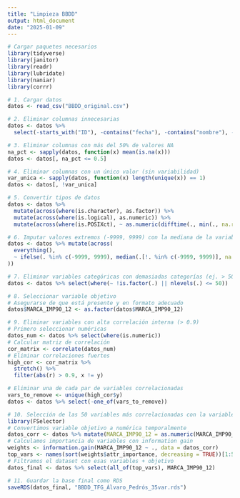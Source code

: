 ---
title: "Limpieza BBDD"
output: html_document
date: "2025-01-09"
---

```{r}
# Cargar paquetes necesarios
library(tidyverse)
library(janitor)
library(readr)
library(lubridate)
library(naniar)
library(corrr)

# 1. Cargar datos
datos <- read_csv("BBDD_original.csv")

# 2. Eliminar columnas innecesarias
datos <- datos %>% 
  select(-starts_with("ID"), -contains("fecha"), -contains("nombre"), -contains("nif"), -contains("documento"))

# 3. Eliminar columnas con más del 50% de valores NA
na_pct <- sapply(datos, function(x) mean(is.na(x)))
datos <- datos[, na_pct <= 0.5]

# 4. Eliminar columnas con un único valor (sin variabilidad)
var_unica <- sapply(datos, function(x) length(unique(x)) == 1)
datos <- datos[, !var_unica]

# 5. Convertir tipos de datos
datos <- datos %>% 
  mutate(across(where(is.character), as.factor)) %>%
  mutate(across(where(is.logical), as.numeric)) %>%
  mutate(across(where(is.POSIXct), ~ as.numeric(difftime(., min(., na.rm = TRUE), units = "days"))))

# 6. Imputar valores extremos (-9999, 9999) con la mediana de la variable
datos <- datos %>% mutate(across(
  everything(), 
  ~ ifelse(. %in% c(-9999, 9999), median(.[!. %in% c(-9999, 9999)], na.rm = TRUE), .)
))

# 7. Eliminar variables categóricas con demasiadas categorías (ej. > 50 niveles)
datos <- datos %>% select(where(~ !is.factor(.) || nlevels(.) <= 50))

# 8. Seleccionar variable objetivo
# Asegurarse de que está presente y en formato adecuado
datos$MARCA_IMP90_12 <- as.factor(datos$MARCA_IMP90_12)

# 9. Eliminar variables con alta correlación interna (> 0.9)
# Primero seleccionar numéricas
datos_num <- datos %>% select(where(is.numeric))
# Calcular matriz de correlación
cor_matrix <- correlate(datos_num)
# Eliminar correlaciones fuertes
high_cor <- cor_matrix %>%
  stretch() %>%
  filter(abs(r) > 0.9, x != y)

# Eliminar una de cada par de variables correlacionadas
vars_to_remove <- unique(high_cor$y)
datos <- datos %>% select(-one_of(vars_to_remove))

# 10. Selección de las 50 variables más correlacionadas con la variable objetivo
library(FSelector)
# Convertimos variable objetivo a numérica temporalmente
datos_corr <- datos %>% mutate(MARCA_IMP90_12 = as.numeric(MARCA_IMP90_12))
# Calculamos importancia de variables con information gain
weights <- information.gain(MARCA_IMP90_12 ~ ., data = datos_corr)
top_vars <- names(sort(weights$attr_importance, decreasing = TRUE))[1:50]
# Filtramos el dataset con esas variables + objetivo
datos_final <- datos %>% select(all_of(top_vars), MARCA_IMP90_12)

# 11. Guardar la base final como RDS
saveRDS(datos_final, "BBDD_TFG_Álvaro_Pedrós_35var.rds")

```

